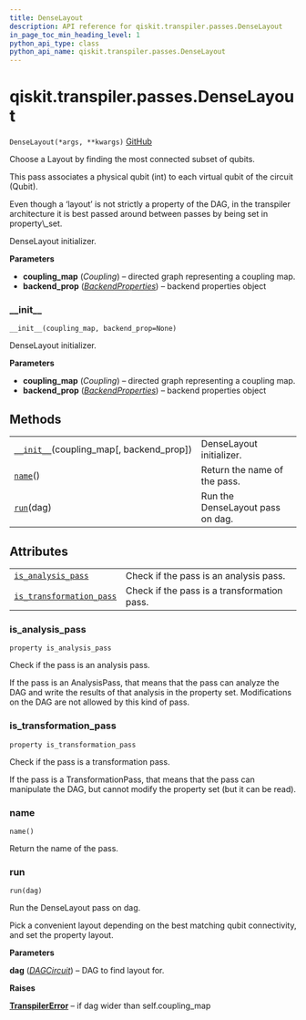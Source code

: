 ```yaml
---
title: DenseLayout
description: API reference for qiskit.transpiler.passes.DenseLayout
in_page_toc_min_heading_level: 1
python_api_type: class
python_api_name: qiskit.transpiler.passes.DenseLayout
---
```


# qiskit.transpiler.passes.DenseLayout

<span id="qiskit.transpiler.passes.DenseLayout" />

`DenseLayout(*args, **kwargs)` [GitHub](https://github.com/qiskit/qiskit/tree/stable/0.17/qiskit/transpiler/passes/layout/dense_layout.py "view source code")

Choose a Layout by finding the most connected subset of qubits.

This pass associates a physical qubit (int) to each virtual qubit of the circuit (Qubit).

<Admonition title="Note" type="note">
  Even though a ‘layout’ is not strictly a property of the DAG, in the transpiler architecture it is best passed around between passes by being set in property\_set.
</Admonition>

DenseLayout initializer.

**Parameters**

*   **coupling\_map** (*Coupling*) – directed graph representing a coupling map.
*   **backend\_prop** ([*BackendProperties*](qiskit.providers.models.BackendProperties "qiskit.providers.models.BackendProperties")) – backend properties object

### \_\_init\_\_

<span id="qiskit.transpiler.passes.DenseLayout.__init__" />

`__init__(coupling_map, backend_prop=None)`

DenseLayout initializer.

**Parameters**

*   **coupling\_map** (*Coupling*) – directed graph representing a coupling map.
*   **backend\_prop** ([*BackendProperties*](qiskit.providers.models.BackendProperties "qiskit.providers.models.BackendProperties")) – backend properties object

## Methods

|                                                                                                                                               |                                  |
| --------------------------------------------------------------------------------------------------------------------------------------------- | -------------------------------- |
| [`__init__`](#qiskit.transpiler.passes.DenseLayout.__init__ "qiskit.transpiler.passes.DenseLayout.__init__")(coupling\_map\[, backend\_prop]) | DenseLayout initializer.         |
| [`name`](#qiskit.transpiler.passes.DenseLayout.name "qiskit.transpiler.passes.DenseLayout.name")()                                            | Return the name of the pass.     |
| [`run`](#qiskit.transpiler.passes.DenseLayout.run "qiskit.transpiler.passes.DenseLayout.run")(dag)                                            | Run the DenseLayout pass on dag. |

## Attributes

|                                                                                                                                                        |                                             |
| ------------------------------------------------------------------------------------------------------------------------------------------------------ | ------------------------------------------- |
| [`is_analysis_pass`](#qiskit.transpiler.passes.DenseLayout.is_analysis_pass "qiskit.transpiler.passes.DenseLayout.is_analysis_pass")                   | Check if the pass is an analysis pass.      |
| [`is_transformation_pass`](#qiskit.transpiler.passes.DenseLayout.is_transformation_pass "qiskit.transpiler.passes.DenseLayout.is_transformation_pass") | Check if the pass is a transformation pass. |

### is\_analysis\_pass

<span id="qiskit.transpiler.passes.DenseLayout.is_analysis_pass" />

`property is_analysis_pass`

Check if the pass is an analysis pass.

If the pass is an AnalysisPass, that means that the pass can analyze the DAG and write the results of that analysis in the property set. Modifications on the DAG are not allowed by this kind of pass.

### is\_transformation\_pass

<span id="qiskit.transpiler.passes.DenseLayout.is_transformation_pass" />

`property is_transformation_pass`

Check if the pass is a transformation pass.

If the pass is a TransformationPass, that means that the pass can manipulate the DAG, but cannot modify the property set (but it can be read).

### name

<span id="qiskit.transpiler.passes.DenseLayout.name" />

`name()`

Return the name of the pass.

### run

<span id="qiskit.transpiler.passes.DenseLayout.run" />

`run(dag)`

Run the DenseLayout pass on dag.

Pick a convenient layout depending on the best matching qubit connectivity, and set the property layout.

**Parameters**

**dag** ([*DAGCircuit*](qiskit.dagcircuit.DAGCircuit "qiskit.dagcircuit.DAGCircuit")) – DAG to find layout for.

**Raises**

[**TranspilerError**](qiskit.transpiler.TranspilerError "qiskit.transpiler.TranspilerError") – if dag wider than self.coupling\_map

